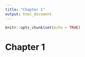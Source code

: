 ```yaml
---
title: "Chapter 1"
output: html_document
---
```


```r
knitr::opts_chunk$set(echo = TRUE)
```

# Chapter 1
